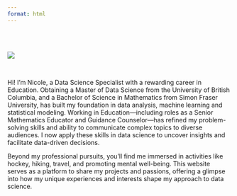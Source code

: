 ```yaml
---
format: html
---
```


<body class="about-background">

<br>
<br>

![](img/profile_website.png){.circular-image}

<br>

Hi! I'm Nicole, a Data Science Specialist with a rewarding career in Education. Obtaining a Master of Data Science from the University of British Columbia, 
and a Bachelor of Science in Mathematics from Simon Fraser University, has built my foundation in data analysis, machine learning and statistical modeling.
Working in Education&mdash;including roles as a Senior Mathematics Educator and Guidance Counselor&mdash;has refined my problem-solving skills and ability to 
communicate complex topics to diverse audiences. I now apply these skills in data science to uncover insights and facilitate data-driven decisions. 

Beyond my professional pursuits, you’ll find me immersed in activities like hockey, hiking, travel, and promoting mental well-being. This website serves as a platform 
to share my projects and passions, offering a glimpse into how my unique experiences and interests shape my approach to data science.
